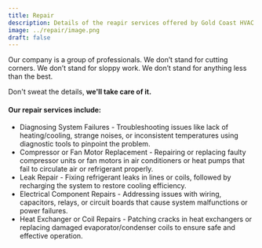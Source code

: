 ```yaml
---
title: Repair
description: Details of the reapir services offered by Gold Coast HVAC
image: ../repair/image.png
draft: false
---
```

Our company is a group of professionals. We don’t stand for cutting
corners. We don’t stand for sloppy work. We don’t stand for anything less
than the best.

Don't sweat the details, **we'll take care of it.**

#### Our repair services include:

* Diagnosing System Failures - Troubleshooting issues like lack of heating/cooling, strange noises, or inconsistent temperatures using diagnostic tools to pinpoint the problem.
* Compressor or Fan Motor Replacement - Repairing or replacing faulty compressor units or fan motors in air conditioners or heat pumps that fail to circulate air or refrigerant properly.
* Leak Repair - Fixing refrigerant leaks in lines or coils, followed by recharging the system to restore cooling efficiency.
* Electrical Component Repairs - Addressing issues with wiring, capacitors, relays, or circuit boards that cause system malfunctions or power failures.
* Heat Exchanger or Coil Repairs - Patching cracks in heat exchangers or replacing damaged evaporator/condenser coils to ensure safe and effective operation.
